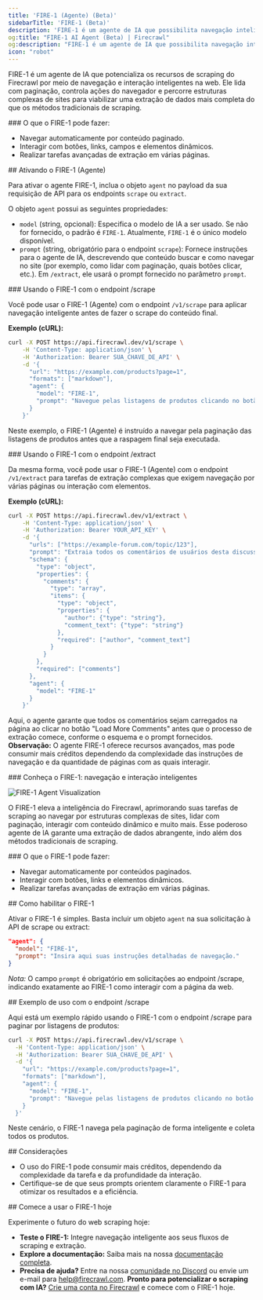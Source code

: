 ```yaml
---
title: 'FIRE-1 (Agente) (Beta)'
sidebarTitle: 'FIRE-1 (Beta)'
description: 'FIRE-1 é um agente de IA que possibilita navegação inteligente e interação com páginas da web'
og:title: "FIRE-1 AI Agent (Beta) | Firecrawl"
og:description: "FIRE-1 é um agente de IA que possibilita navegação inteligente e interação com páginas da web"
icon: "robot"
---
```


FIRE-1 é um agente de IA que potencializa os recursos de scraping do Firecrawl por meio de navegação e interação inteligentes na web. Ele lida com paginação, controla ações do navegador e percorre estruturas complexas de sites para viabilizar uma extração de dados mais completa do que os métodos tradicionais de scraping.

<div id="what-fire-1-can-do">
  ### O que o FIRE-1 pode fazer:
</div>

- Navegar automaticamente por conteúdo paginado.
- Interagir com botões, links, campos e elementos dinâmicos.
- Realizar tarefas avançadas de extração em várias páginas.

<div id="enabling-fire-1-agent">
  ## Ativando o FIRE-1 (Agente)
</div>

Para ativar o agente FIRE-1, inclua o objeto `agent` no payload da sua requisição de API para os endpoints `scrape` ou `extract`.

O objeto `agent` possui as seguintes propriedades:

*   `model` (string, opcional): Especifica o modelo de IA a ser usado. Se não for fornecido, o padrão é `FIRE-1`. Atualmente, `FIRE-1` é o único modelo disponível.
*   `prompt` (string, obrigatório para o endpoint `scrape`): Fornece instruções para o agente de IA, descrevendo que conteúdo buscar e como navegar no site (por exemplo, como lidar com paginação, quais botões clicar, etc.). Em `/extract`, ele usará o prompt fornecido no parâmetro `prompt`.

<div id="using-fire-1-with-the-scrape-endpoint">
  ### Usando o FIRE-1 com o endpoint /scrape
</div>

Você pode usar o FIRE-1 (Agente) com o endpoint `/v1/scrape` para aplicar navegação inteligente antes de fazer o scrape do conteúdo final.

**Exemplo (cURL):**

```bash
curl -X POST https://api.firecrawl.dev/v1/scrape \
    -H 'Content-Type: application/json' \
    -H 'Authorization: Bearer SUA_CHAVE_DE_API' \
    -d '{
      "url": "https://example.com/products?page=1",
      "formats": ["markdown"],
      "agent": {
        "model": "FIRE-1",
        "prompt": "Navegue pelas listagens de produtos clicando no botão “Próxima página” até que ele fique desativado. Extraia o conteúdo de cada página visitada."
      }
    }'
```

Neste exemplo, o FIRE-1 (Agente) é instruído a navegar pela paginação das listagens de produtos antes que a raspagem final seja executada.


<div id="using-fire-1-with-the-extract-endpoint">
  ### Usando o FIRE-1 com o endpoint /extract
</div>

Da mesma forma, você pode usar o FIRE-1 (Agente) com o endpoint `/v1/extract` para tarefas de extração complexas que exigem navegação por várias páginas ou interação com elementos.

**Exemplo (cURL):**

```bash
curl -X POST https://api.firecrawl.dev/v1/extract \
    -H 'Content-Type: application/json' \
    -H 'Authorization: Bearer YOUR_API_KEY' \
    -d '{
      "urls": ["https://example-forum.com/topic/123"],
      "prompt": "Extraia todos os comentários de usuários desta discussão no fórum.",
      "schema": {
        "type": "object",
        "properties": {
          "comments": {
            "type": "array",
            "items": {
              "type": "object",
              "properties": {
                "author": {"type": "string"},
                "comment_text": {"type": "string"}
              },
              "required": ["author", "comment_text"]
            }
          }
        },
        "required": ["comments"]
      },
      "agent": {
        "model": "FIRE-1"
      }
    }'
```

Aqui, o agente garante que todos os comentários sejam carregados na página ao clicar no botão &quot;Load More Comments&quot; antes que o processo de extração comece, conforme o esquema e o prompt fornecidos.
**Observação:** O agente FIRE-1 oferece recursos avançados, mas pode consumir mais créditos dependendo da complexidade das instruções de navegação e da quantidade de páginas com as quais interagir.


<div id="meet-fire-1-intelligent-navigation-and-interaction">
  ### Conheça o FIRE-1: navegação e interação inteligentes
</div>

![FIRE-1 Agent Visualization](/launch-week/lw3-d2-3.webp)

O FIRE-1 eleva a inteligência do Firecrawl, aprimorando suas tarefas de scraping ao navegar por estruturas complexas de sites, lidar com paginação, interagir com conteúdo dinâmico e muito mais. Esse poderoso agente de IA garante uma extração de dados abrangente, indo além dos métodos tradicionais de scraping.

<div id="what-fire-1-can-do">
  ### O que o FIRE-1 pode fazer:
</div>

- Navegar automaticamente por conteúdos paginados.
- Interagir com botões, links e elementos dinâmicos.
- Realizar tarefas avançadas de extração em várias páginas.

<div id="how-to-enable-fire-1">
  ## Como habilitar o FIRE-1
</div>

Ativar o FIRE-1 é simples. Basta incluir um objeto `agent` na sua solicitação à API de scrape ou extract:

```json
"agent": {
  "model": "FIRE-1",
  "prompt": "Insira aqui suas instruções detalhadas de navegação."
}
```

*Nota:* O campo `prompt` é obrigatório em solicitações ao endpoint /scrape, indicando exatamente ao FIRE-1 como interagir com a página da web.


<div id="example-usage-with-scrape-endpoint">
  ## Exemplo de uso com o endpoint /scrape
</div>

Aqui está um exemplo rápido usando o FIRE-1 com o endpoint /scrape para paginar por listagens de produtos:

```bash
curl -X POST https://api.firecrawl.dev/v1/scrape \
  -H 'Content-Type: application/json' \
  -H 'Authorization: Bearer SUA_CHAVE_DE_API' \
  -d '{
    "url": "https://example.com/products?page=1",
    "formats": ["markdown"],
    "agent": {
      "model": "FIRE-1",
      "prompt": "Navegue pelas listagens de produtos clicando no botão 'Próxima página' até ele ficar desativado. Extraia o conteúdo de cada página."
    }
  }'
```

Neste cenário, o FIRE-1 navega pela paginação de forma inteligente e coleta todos os produtos.


<div id="considerations">
  ## Considerações
</div>

- O uso do FIRE-1 pode consumir mais créditos, dependendo da complexidade da tarefa e da profundidade da interação.
- Certifique-se de que seus prompts orientem claramente o FIRE-1 para otimizar os resultados e a eficiência.

<div id="start-using-fire-1-today">
  ## Comece a usar o FIRE-1 hoje
</div>

Experimente o futuro do web scraping hoje:

- **Teste o FIRE-1:** Integre navegação inteligente aos seus fluxos de scraping e extração.
- **Explore a documentação:** Saiba mais na nossa [documentação completa](https://docs.firecrawl.dev/agents/fire-1).
- **Precisa de ajuda?** Entre na nossa [comunidade no Discord](https://discord.gg/S7Enyh9Abh) ou envie um e-mail para [help@firecrawl.com](mailto:help@firecrawl.com).
**Pronto para potencializar o scraping com IA?** [Crie uma conta no Firecrawl](https://firecrawl.dev/signup) e comece com o FIRE-1 hoje.